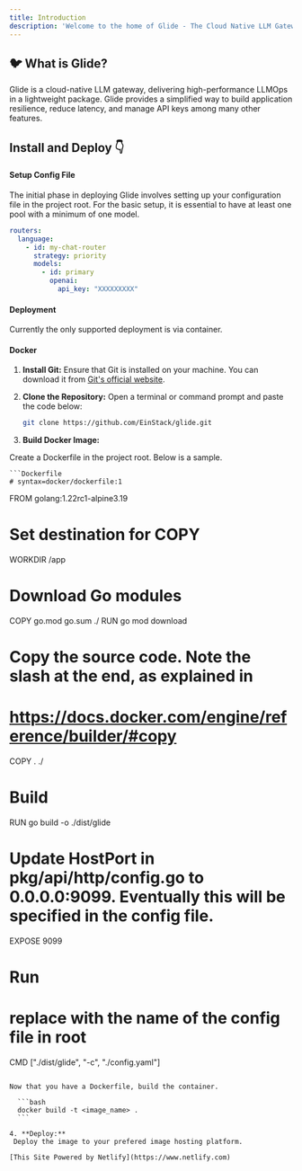 ```yaml
---
title: Introduction
description: 'Welcome to the home of Glide - The Cloud Native LLM Gateway'
---
```


## 🐦 What is Glide?

Glide is a cloud-native LLM gateway, delivering high-performance LLMOps in a lightweight package.
Glide provides a simplified way to build application resilience, reduce latency, and manage API keys among many other features.

## Install and Deploy 👇

#### Setup Config File

The initial phase in deploying Glide involves setting up your configuration file in the project root. For the basic setup, it is essential to have at least one pool with a minimum of one model. 
```yaml
routers:
  language:
    - id: my-chat-router
      strategy: priority
      models:
        - id: primary
          openai:
            api_key: "XXXXXXXXX"
```


#### Deployment

Currently the only supported deployment is via container.

#### Docker

1. **Install Git:**
   Ensure that Git is installed on your machine. You can download it from [Git's official website](https://git-scm.com/).

2. **Clone the Repository:**
   Open a terminal or command prompt and paste the code below:

   ```bash
   git clone https://github.com/EinStack/glide.git
   ```

3. **Build Docker Image:**

  Create a Dockerfile in the project root. Below is a sample.

    ```Dockerfile
    # syntax=docker/dockerfile:1

  FROM golang:1.22rc1-alpine3.19

  # Set destination for COPY
  WORKDIR /app

  # Download Go modules
  COPY go.mod go.sum ./
  RUN go mod download

  # Copy the source code. Note the slash at the end, as explained in
  # https://docs.docker.com/engine/reference/builder/#copy
  COPY . ./

  # Build
  RUN go build -o ./dist/glide

  # Update HostPort in pkg/api/http/config.go to 0.0.0.0:9099. Eventually this will be specified in the config file.
  EXPOSE 9099 

  # Run 
  # replace with the name of the config file in root
  CMD ["./dist/glide", "-c", "./config.yaml"] 
  ```
  
  Now that you have a Dockerfile, build the container.

    ```bash
    docker build -t <image_name> .
    ```

4. **Deploy:**
   Deploy the image to your prefered image hosting platform.

[This Site Powered by Netlify](https://www.netlify.com)
